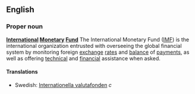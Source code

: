 ==English==
===Proper noun===
'''[[International]] [[Monetary]] [[Fund]] '''
{{wikipedia}} 
The International Monetary Fund ([[IMF]]) is the international organization entrusted with overseeing the global financial system by monitoring foreign [[exchange]] [[rates]] and [[balance]] of [[payments]], as well as offering [[technical]] and [[financial]] assistance when asked.
<!--encyclopaedic matter removed:
Founded in 1944 as an entity related to the World Bank, the IMF was primarily designed to assist and stabilize the international monetary system and maintain the fixed exchange rates that were established after World War 11.

Since the fixed exchange rates began dissolving in the early 1970's, the IMF has evolved gradually into a lender of the last resot for governments that are in need of being baled out from dire financial straits. While the IMF imposes its conditions on such governments which include control over govt spending etc, and other measures that are designed to impose stability at macro-economic levels, a major accusation levelled against the IMF remains that its conditions are largely unrealistic. - RT -->

====Translations====
*Swedish: [[Internationella valutafonden]] ''c''